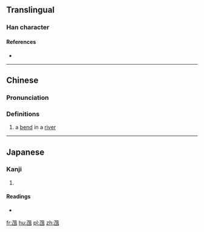 ==Translingual==

===Han character===
{{Han char|rn=5|rad=乙|as=05|sn=6|four=16710|canj=NW|ids=⿺乙田}}

====References====
* {{Han ref|kx=0084.141|dkj=00185|dj=0171.140|hdz=10053.070|uh=4E6A|ud=20074}}

----

==Chinese==
{{zh-hanzi-box|[[乪]]}}

===Pronunciation===
{{zh-pron
|m=náng
|c=kek6
|mc=
|oc=
|ma=
|cat=n
}}

===Definitions===

# {{context|Cantonese}} a [[bend]] in a [[river]]

----

==Japanese==
{{attention|ja|This kanji is not part of the JIS x 213:2004 standard, and does not appear to be used in Japanese, despite it's inclusion in Dai Kanwa Jiten.}}

===Kanji===
{{ja-kanji|grade=uc|rs=乙05}}

# {{defn|lang=ja|sort=乙05}}

====Readings====
* {{ja-readings|on=[[どう]] (dō), [[のう]] (nō)|kun=[[くま]] (kuma)}}

[[fr:乪]]
[[hu:乪]]
[[pl:乪]]
[[zh:乪]]